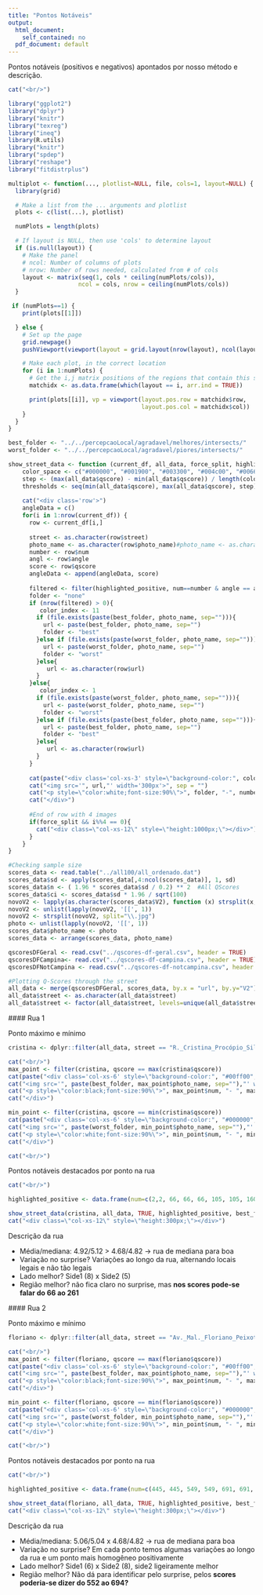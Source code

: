 ```yaml
---
title: "Pontos Notáveis"
output:
  html_document:
    self_contained: no
  pdf_document: default
---
```


<style>
    body .main-container {
         max-width: 100%;
        margin-left: 20px;
        margin-right: auto;
    }
</style>

Pontos notáveis (positivos e negativos) apontados por nosso método e descrição.   

```r
cat("<br/>")

library("ggplot2")
library("dplyr")
library("knitr")
library("texreg")
library("ineq")
library(R.utils)
library("knitr")
library("spdep")
library("reshape")
library("fitdistrplus")

multiplot <- function(..., plotlist=NULL, file, cols=1, layout=NULL) {
  library(grid)

  # Make a list from the ... arguments and plotlist
  plots <- c(list(...), plotlist)

  numPlots = length(plots)

  # If layout is NULL, then use 'cols' to determine layout
  if (is.null(layout)) {
    # Make the panel
    # ncol: Number of columns of plots
    # nrow: Number of rows needed, calculated from # of cols
    layout <- matrix(seq(1, cols * ceiling(numPlots/cols)),
                    ncol = cols, nrow = ceiling(numPlots/cols))
  }

 if (numPlots==1) {
    print(plots[[1]])

  } else {
    # Set up the page
    grid.newpage()
    pushViewport(viewport(layout = grid.layout(nrow(layout), ncol(layout))))

    # Make each plot, in the correct location
    for (i in 1:numPlots) {
      # Get the i,j matrix positions of the regions that contain this subplot
      matchidx <- as.data.frame(which(layout == i, arr.ind = TRUE))

      print(plots[[i]], vp = viewport(layout.pos.row = matchidx$row,
                                      layout.pos.col = matchidx$col))
    }
  }
}

best_folder <- "../../percepcaoLocal/agradavel/melhores/intersects/"
worst_folder <- "../../percepcaoLocal/agradavel/piores/intersects/"

show_street_data <- function (current_df, all_data, force_split, highlighted_positive, best_folder, worst_folder){
    color_space <- c("#000000", "#001900", "#003300", "#004c00", "#006600", "#007f00", "#009900", "#00b200", "#00cc00", "#00e500", "#00ff00")
    step <- (max(all_data$qscore) - min(all_data$qscore)) / length(color_space)
    thresholds <- seq(min(all_data$qscore), max(all_data$qscore), step)
    
    cat("<div class='row'>")
    angleData = c()
    for(i in 1:nrow(current_df)) {
      row <- current_df[i,]
      
      street <- as.character(row$street)
      photo_name <- as.character(row$photo_name)#photo_name <- as.character(row$url)
      number <- row$num
      angl <- row$angle
      score <- row$qscore
      angleData <- append(angleData, score)
      
      filtered <- filter(highlighted_positive, num==number & angle == angl)
      folder <- "none"
      if (nrow(filtered) > 0){
         color_index <- 11
        if (file.exists(paste(best_folder, photo_name, sep=""))){
          url <- paste(best_folder, photo_name, sep="")
          folder <- "best"
        }else if (file.exists(paste(worst_folder, photo_name, sep=""))){
          url <- paste(worst_folder, photo_name, sep="")
          folder <- "worst"
        }else{
           url <- as.character(row$url)
        }
      }else{
         color_index <- 1
        if (file.exists(paste(worst_folder, photo_name, sep=""))){
          url <- paste(worst_folder, photo_name, sep="")
          folder <- "worst"
        }else if (file.exists(paste(best_folder, photo_name, sep=""))){
          url <- paste(best_folder, photo_name, sep="")
          folder <- "best"
        }else{
           url <- as.character(row$url)
        }
      }
      
      cat(paste("<div class='col-xs-3' style=\"background-color:", color_space[color_index],"\">", sep=""))
      cat("<img src='", url,"' width='300px'>", sep = "")
      cat("<p style=\"color:white;font-size:90%\">", folder, "-", number, "-", angl, "-> ", score,  "</p>", sep="")
      cat("</div>")
      
      #End of row with 4 images
      if(force_split && i%%4 == 0){
        cat("<div class=\"col-xs-12\" style=\"height:1000px;\"></div>")
      }
    }
}
```

```r
#Checking sample size
scores_data <- read.table("../all100/all_ordenado.dat")
scores_data$sd <- apply(scores_data[,4:ncol(scores_data)], 1, sd)
scores_data$n <- ( 1.96 * scores_data$sd / 0.2) ** 2  #All QScores
scores_data$ci <- scores_data$sd * 1.96 / sqrt(100)
novoV2 <- lapply(as.character(scores_data$V2), function (x) strsplit(x, split="/", fixed=TRUE)[[1]][7])
novoV2 <- unlist(lapply(novoV2, '[[', 1))
novoV2 <- strsplit(novoV2, split="\\.jpg")
photo <- unlist(lapply(novoV2, '[[', 1))
scores_data$photo_name <- photo
scores_data <- arrange(scores_data, photo_name)

qscoresDFGeral <- read.csv("../qscores-df-geral.csv", header = TRUE)
qscoresDFCampina<- read.csv("../qscores-df-campina.csv", header = TRUE)
qscoresDFNotCampina <- read.csv("../qscores-df-notcampina.csv", header = TRUE)

#Plotting Q-Scores through the street
all_data <- merge(qscoresDFGeral, scores_data, by.x = "url", by.y="V2")#qscoresDFGeral
all_data$street <- as.character(all_data$street)
all_data$street <- factor(all_data$street, levels=unique(all_data$street))

```


#\#\#\# Rua 1

Ponto máximo e mínimo

```r
cristina <- dplyr::filter(all_data, street == "R._Cristina_Procópio_Silva") %>% dplyr::group_by(num) %>% dplyr::arrange(street, num, angle) %>% dplyr::select(url, photo_name, street, num, angle, qscore, V3, ci)

cat("<br/>")
max_point <- filter(cristina, qscore == max(cristina$qscore))
cat(paste("<div class='col-xs-6' style=\"background-color:", "#00ff00","\">", sep=""))
cat("<img src='", paste(best_folder, max_point$photo_name, sep=""),"' width='600px'>", sep = "")#as.character(max_point$url)
cat("<p style=\"color:black;font-size:90%\">", max_point$num, "- ", max_point$angle, "-", max_point$qscore,  "</p>", sep="")
cat("</div>")

min_point <- filter(cristina, qscore == min(cristina$qscore))
cat(paste("<div class='col-xs-6' style=\"background-color:", "#000000","\">", sep=""))
cat("<img src='", paste(worst_folder, min_point$photo_name, sep=""),"' width='600px'>", sep = "")#as.character(min_point$url)
cat("<p style=\"color:white;font-size:90%\">", min_point$num, "- ", min_point$angle, "-", min_point$qscore,  "</p>", sep="")
cat("</div>")

cat("<br/>")
```

Pontos notáveis destacados por ponto na rua

```r
cat("<br/>")

highlighted_positive <- data.frame(num=c(2,2, 66, 66, 66, 105, 105, 160, 160, 160, 160, 210, 210, 210, 210, 261, 261, 261, 305, 305, 350, 350, 436, 436, 436), angle=c(135, 225, 45, 315, 225, 135, 225, 45, 135, 225, 315, 45, 135, 225, 315, 22, 315, 225, 45, 293, 45, 315, 22, 135, 315))

show_street_data(cristina, all_data, TRUE, highlighted_positive, best_folder, worst_folder)
cat("<div class=\"col-xs-12\" style=\"height:300px;\"></div>")
```

Descrição da rua

* Média/mediana: 4.92/5.12 > 4.68/4.82 -> rua de mediana para boa
* Variação no surprise? Variações ao longo da rua, alternando locais legais e não tão legais
* Lado melhor? Side1 (8) x Side2 (5)
* Região melhor? não fica claro no surprise, mas **nos scores pode-se falar do 66 ao 261**
   
   
#\#\#\# Rua 2

Ponto máximo e mínimo

```r
floriano <- dplyr::filter(all_data, street == "Av._Mal._Floriano_Peixoto") %>% dplyr::group_by(num) %>% dplyr::arrange(street, num, angle) %>% dplyr::select(url, photo_name, street, num, angle, qscore, V3, ci)

cat("<br/>")
max_point <- filter(floriano, qscore == max(floriano$qscore))
cat(paste("<div class='col-xs-6' style=\"background-color:", "#00ff00","\">", sep=""))
cat("<img src='", paste(best_folder, max_point$photo_name, sep=""),"' width='600px'>", sep = "")#as.character(max_point$url)
cat("<p style=\"color:black;font-size:90%\">", max_point$num, "- ", max_point$angle, "-", max_point$qscore,  "</p>", sep="")
cat("</div>")

min_point <- filter(floriano, qscore == min(floriano$qscore))
cat(paste("<div class='col-xs-6' style=\"background-color:", "#000000","\">", sep=""))
cat("<img src='", paste(worst_folder, min_point$photo_name, sep=""),"' width='600px'>", sep = "")#as.character(min_point$url)
cat("<p style=\"color:white;font-size:90%\">", min_point$num, "- ", min_point$angle, "-", min_point$qscore,  "</p>", sep="")
cat("</div>")

cat("<br/>")
```

Pontos notáveis destacados por ponto na rua

```r
cat("<br/>")

highlighted_positive <- data.frame(num=c(445, 445, 549, 549, 691, 691, 691, 691, 813, 913, 913), angle=c(22, 112, 112, 203, 22, 112, 203, 293, 112, 112, 203))

show_street_data(floriano, all_data, TRUE, highlighted_positive, best_folder, worst_folder)
cat("<div class=\"col-xs-12\" style=\"height:300px;\"></div>")
```

Descrição da rua

   * Média/mediana: 5.06/5.04 x 4.68/4.82 -> rua de mediana para boa
   * Variação no surprise? Em cada ponto temos algumas variações ao longo da rua e um ponto mais homogêneo positivamente
   * Lado melhor? Side1 (6) x Side2 (8), side2 ligeiramente melhor
   * Região melhor? Não dá para identificar pelo surprise, pelos **scores poderia-se dizer do 552 ao 694?**

